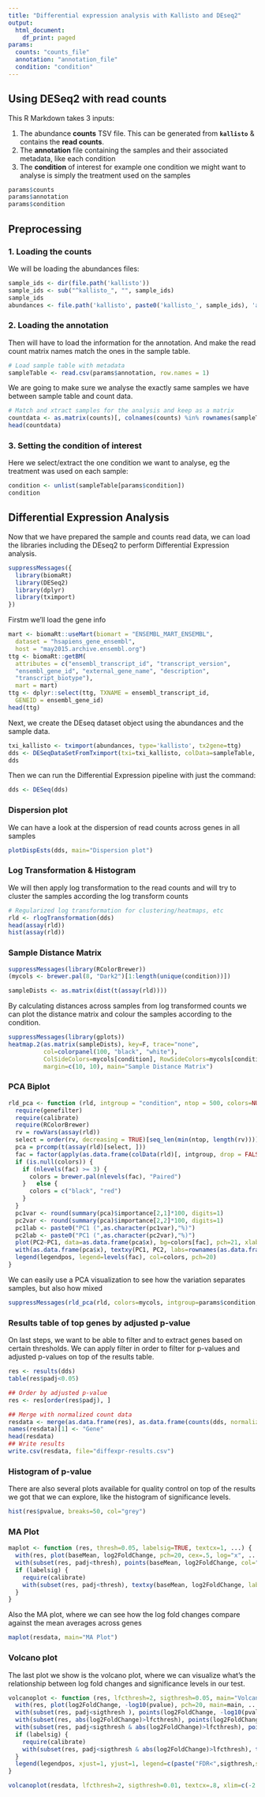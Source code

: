 ```yaml
---
title: "Differential expression analysis with Kallisto and DEseq2"
output:
  html_document:
    df_print: paged
params:
  counts: "counts_file"
  annotation: "annotation_file"
  condition: "condition"
---
```


## Using DESeq2 with read counts

This R Markdown takes 3 inputs:

1. The abundance **counts** TSV file. This can be generated from **`kallisto`** & contains the **read counts**.
2. The **annotation** file containing the samples and their associated metadata, like each condition
3. The **condition** of interest for example one condition we might want to analyse is simply the treatment used on the samples

```r
params$counts
params$annotation
params$condition
```

## Preprocessing

### 1. Loading the counts

We will be loading the abundances files:

```r
sample_ids <- dir(file.path('kallisto'))
sample_ids <- sub("^kallisto_", "", sample_ids)
sample_ids
abundances <- file.path('kallisto', paste0('kallisto_', sample_ids), 'abundance.h5')
```

### 2. Loading the annotation
Then will have to load the information for the annotation. And make the read count matrix names match the ones in the sample table.

```r
# Load sample table with metadata
sampleTable <- read.csv(params$annotation, row.names = 1)
```

We are going to make sure we analyse the exactly same samples we have between sample table and count data.

```r
# Match and xtract samples for the analysis and keep as a matrix
countdata <- as.matrix(counts)[, colnames(counts) %in% rownames(sampleTable)]
head(countdata)
```

### 3. Setting the condition of interest

Here we select/extract the one condition we want to analyse, eg the treatment was used on each sample:

```r
condition <- unlist(sampleTable[params$condition])
condition
```

## Differential Expression Analysis

Now that we have prepared the sample and counts read data, we can load the libraries including the DEseq2 to perform Differential Expression analysis.

```r
suppressMessages({
  library(biomaRt)
  library(DESeq2)
  library(dplyr)
  library(tximport)
})
```

Firstm we'll load the gene info

```r
mart <- biomaRt::useMart(biomart = "ENSEMBL_MART_ENSEMBL",
  dataset = "hsapiens_gene_ensembl",
  host = "may2015.archive.ensembl.org")
ttg <- biomaRt::getBM(
  attributes = c("ensembl_transcript_id", "transcript_version",
  "ensembl_gene_id", "external_gene_name", "description",
  "transcript_biotype"),
  mart = mart)
ttg <- dplyr::select(ttg, TXNAME = ensembl_transcript_id,
  GENEID = ensembl_gene_id)
head(ttg)
```


Next, we create the DEseq dataset object using the abundances and the sample data.

```r
txi_kallisto <- tximport(abundances, type='kallisto', tx2gene=ttg)
dds <- DESeqDataSetFromTximport(txi=txi_kallisto, colData=sampleTable, design= as.formula(paste("~", params$condition)))
dds
```

Then we can run the Differential Expression pipeline with just the command:

```r
dds <- DESeq(dds)
```

### Dispersion plot

We can have a look at the dispersion of read counts across genes in all samples

```r
plotDispEsts(dds, main="Dispersion plot")
```

### Log Transformation & Histogram

We will then apply log transformation to the read counts and will try to cluster the samples according the log transform counts

```r
# Regularized log transformation for clustering/heatmaps, etc
rld <- rlogTransformation(dds)
head(assay(rld))
hist(assay(rld))
```

### Sample Distance Matrix
```r
suppressMessages(library(RColorBrewer))
(mycols <- brewer.pal(8, "Dark2")[1:length(unique(condition))])

sampleDists <- as.matrix(dist(t(assay(rld))))
```

By calculating distances across samples from log transformed counts we can plot the distance matrix and colour the samples according to the condition.

```r
suppressMessages(library(gplots))
heatmap.2(as.matrix(sampleDists), key=F, trace="none",
          col=colorpanel(100, "black", "white"),
          ColSideColors=mycols[condition], RowSideColors=mycols[condition],
          margin=c(10, 10), main="Sample Distance Matrix")
```

### PCA Biplot
```r
rld_pca <- function (rld, intgroup = "condition", ntop = 500, colors=NULL, legendpos="bottomleft", main="PCA Biplot", textcx=1, ...) {
  require(genefilter)
  require(calibrate)
  require(RColorBrewer)
  rv = rowVars(assay(rld))
  select = order(rv, decreasing = TRUE)[seq_len(min(ntop, length(rv)))]
  pca = prcomp(t(assay(rld)[select, ]))
  fac = factor(apply(as.data.frame(colData(rld)[, intgroup, drop = FALSE]), 1, paste, collapse = " : "))
  if (is.null(colors)) {
    if (nlevels(fac) >= 3) {
      colors = brewer.pal(nlevels(fac), "Paired")
    }   else {
      colors = c("black", "red")
    }
  }
  pc1var <- round(summary(pca)$importance[2,1]*100, digits=1)
  pc2var <- round(summary(pca)$importance[2,2]*100, digits=1)
  pc1lab <- paste0("PC1 (",as.character(pc1var),"%)")
  pc2lab <- paste0("PC1 (",as.character(pc2var),"%)")
  plot(PC2~PC1, data=as.data.frame(pca$x), bg=colors[fac], pch=21, xlab=pc1lab, ylab=pc2lab, main=main, ...)
  with(as.data.frame(pca$x), textxy(PC1, PC2, labs=rownames(as.data.frame(pca$x)), cex=textcx))
  legend(legendpos, legend=levels(fac), col=colors, pch=20)
}

```

We can easily use a PCA visualization to see how the variation separates samples, but also how mixed

```r
suppressMessages(rld_pca(rld, colors=mycols, intgroup=params$condition, xlim=c(-75, 35)))
```

### Results table of top genes by adjusted p-value

On last steps, we want to be able to filter and to extract genes based on certain thresholds. We can apply filter in order to filter for p-values and adjusted p-values on top of the results table.

```r
res <- results(dds)
table(res$padj<0.05)

## Order by adjusted p-value
res <- res[order(res$padj), ]

## Merge with normalized count data
resdata <- merge(as.data.frame(res), as.data.frame(counts(dds, normalized=TRUE)), by="row.names", sort=FALSE)
names(resdata)[1] <- "Gene"
head(resdata)
## Write results
write.csv(resdata, file="diffexpr-results.csv")
```

### Histogram of p-value

There are also several plots available for quality control on top of the results we got that we can explore, like the histogram of significance levels.

```r
hist(res$pvalue, breaks=50, col="grey")
```

### MA Plot

```r
maplot <- function (res, thresh=0.05, labelsig=TRUE, textcx=1, ...) {
  with(res, plot(baseMean, log2FoldChange, pch=20, cex=.5, log="x", ...))
  with(subset(res, padj<thresh), points(baseMean, log2FoldChange, col="red", pch=20, cex=1.5))
  if (labelsig) {
    require(calibrate)
    with(subset(res, padj<thresh), textxy(baseMean, log2FoldChange, labs=Gene, cex=textcx, col=2))
  }
}
```

Also the MA plot, where we can see how the log fold changes compare against the mean averages across genes

```r
maplot(resdata, main="MA Plot")
```

### Volcano plot

The last plot we show is the volcano plot, where we can visualize what's the relationship between log fold changes and significance levels in our test.

```r
volcanoplot <- function (res, lfcthresh=2, sigthresh=0.05, main="Volcano Plot", legendpos="bottomright", labelsig=TRUE, textcx=1, ...) {
  with(res, plot(log2FoldChange, -log10(pvalue), pch=20, main=main, ...))
  with(subset(res, padj<sigthresh ), points(log2FoldChange, -log10(pvalue), pch=20, col="red", ...))
  with(subset(res, abs(log2FoldChange)>lfcthresh), points(log2FoldChange, -log10(pvalue), pch=20, col="orange", ...))
  with(subset(res, padj<sigthresh & abs(log2FoldChange)>lfcthresh), points(log2FoldChange, -log10(pvalue), pch=20, col="green", ...))
  if (labelsig) {
    require(calibrate)
    with(subset(res, padj<sigthresh & abs(log2FoldChange)>lfcthresh), textxy(log2FoldChange, -log10(pvalue), labs=Gene, cex=textcx, ...))
  }
  legend(legendpos, xjust=1, yjust=1, legend=c(paste("FDR<",sigthresh,sep=""), paste("|LogFC|>",lfcthresh,sep=""), "both"), pch=20, col=c("red","orange","green"))
}
```

```r
volcanoplot(resdata, lfcthresh=2, sigthresh=0.01, textcx=.8, xlim=c(-2.3, 2))
```
